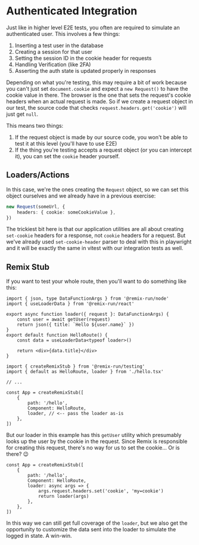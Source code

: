 # Authenticated Integration

<EpicVideo url="https://www.epicweb.dev/workshops/web-application-testing/authenticated-integration/intro-to-auth-integration" />

Just like in higher level E2E tests, you often are required to simulate an
authenticated user. This involves a few things:

1. Inserting a test user in the database
1. Creating a session for that user
1. Setting the session ID in the cookie header for requests
1. Handling Verification (like 2FA)
1. Asserting the auth state is updated properly in responses

Depending on what you're testing, this may require a bit of work because you
can't just set `document.cookie` and expect a `new Request()` to have the cookie
value in there. The browser is the one that sets the request's cookie headers
when an actual request is made. So if we create a request object in our test,
the source code that checks `request.headers.get('cookie')` will just get
`null`.

This means two things:

1. If the request object is made by our source code, you won't be able to test
   it at this level (you'll have to use E2E)
1. If the thing you're testing accepts a request object (or you can intercept
   it), you can set the `cookie` header yourself.

## Loaders/Actions

In this case, we're the ones creating the `Request` object, so we can set this
object ourselves and we already have in a previous exercise:

```ts
new Request(someUrl, {
	headers: { cookie: someCookieValue },
})
```

The trickiest bit here is that our application utilities are all about creating
`set-cookie` headers for a response, not `cookie` headers for a request. But
we've already used `set-cookie-header` parser to deal with this in playwright
and it will be exactly the same in vitest with our integration tests as well.

## Remix Stub

If you want to test your whole route, then you'll want to do something like
this:

```tsx filename=app/routes/hello.tsx
import { json, type DataFunctionArgs } from '@remix-run/node'
import { useLoaderData } from '@remix-run/react'

export async function loader({ request }: DataFunctionArgs) {
	const user = await getUser(request)
	return json({ title: `Hello ${user.name}` })
}
export default function HelloRoute() {
	const data = useLoaderData<typeof loader>()

	return <div>{data.title}</div>
}
```

```tsx filename=app/routes/hello.test.tsx
import { createRemixStub } from '@remix-run/testing'
import { default as HelloRoute, loader } from './hello.tsx'

// ...

const App = createRemixStub([
	{
		path: '/hello',
		Component: HelloRoute,
		loader, // <-- pass the loader as-is
	},
])
```

But our loader in this example has this `getUser` utility which presumably looks
up the user by the cookie in the request. Since Remix is responsible for
creating this request, there's no way for us to set the cookie... Or is there?
😉

```tsx
const App = createRemixStub([
	{
		path: '/hello',
		Component: HelloRoute,
		loader: async args => {
			args.request.headers.set('cookie', 'my=cookie')
			return loader(args)
		},
	},
])
```

In this way we can still get full coverage of the `loader`, but we also get the
opportunity to customize the data sent into the loader to simulate the logged in
state. A win-win.
